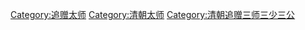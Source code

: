 [[Category:追赠太师|Category:追赠太师]]
[[Category:清朝太师|Category:清朝太师]]
[[Category:清朝追赠三师三少三公|Category:清朝追赠三师三少三公]]